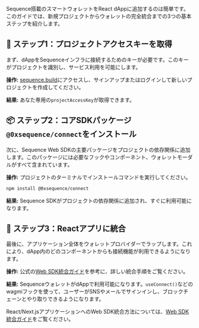Sequence搭載のスマートウォレットをReact dAppに追加するのは簡単です。このガイドでは、新規プロジェクトからウォレットの完全統合までの3つの基本ステップを紹介します。

## 🔑 ステップ1：プロジェクトアクセスキーを取得
まず、dAppをSequenceインフラに接続するためのキーが必要です。このキーがプロジェクトを識別し、サービス利用を可能にします。

**操作:** [sequence.build](https://sequence.build)にアクセスし、サインアップまたはログインして新しいプロジェクトを作成してください。

**結果:** あなた専用の`projectAccessKey`が取得できます。

## 📦 ステップ2：コアSDKパッケージ`@0xsequence/connect`をインストール
次に、Sequence Web SDKの主要パッケージをプロジェクトの依存関係に追加します。このパッケージには必要なフックやコンポーネント、ウォレットモーダルがすべて含まれています。

**操作:** プロジェクトのターミナルでインストールコマンドを実行してください。

```bash
npm install @0xsequence/connect
```

**結果:** Sequence SDKがプロジェクトの依存関係に追加され、すぐに利用可能になります。

## 🔗 ステップ3：Reactアプリに統合
最後に、アプリケーション全体をウォレットプロバイダーでラップします。これにより、dApp内のどのコンポーネントからも接続機能が利用できるようになります。

**操作:** 公式の[Web SDK統合ガイド](/sdk/web/getting-started)を参考に、詳しい統合手順をご覧ください。

**結果:** SequenceウォレットがdAppで利用可能になります。`useConnect()`などのwagmiフックを使って、ユーザーがSNSやメールでサインインし、ブロックチェーンとやり取りできるようになります。

React/Next.jsアプリケーションへのWeb SDK統合方法については、[Web SDK統合ガイド](/sdk/web/getting-started)をご覧ください。